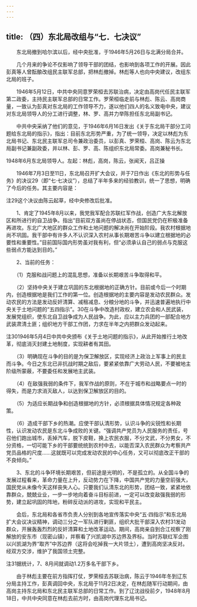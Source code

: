```yaml
---
---
---
```

title: （四）东北局改组与“七．七决议”
---




　　东北局撤到哈尔滨以后，经中央批准，于1946年5月26日与北满分局合并。

　　几个月来的争论不仅影响了领导干部的团结，也影响到各项工作的开展。因此彭真等人曾酝酿改组民主联军总部，把林彪撤掉。林彪等人也向中央建议，改组东北局的班子。

　　1946年5月12日，中共中央同意罗荣桓去苏联治病，决定由高岗代任民主联军第二政委，主持民主联军总部的日常工作。罗荣桓临走前与林彪、陈云、高岗商量，一致认为彭真对东北局的工作领导不力，遂以他们四人的名义致电中央，建议对东北局领导人的分工进行调整，林、罗、高并力举陈担任东北局副书记。

　　中共中央采纳了他们的意见，于1946年6月16日发出《关于东北局干部分工问题给东北局的指示》，指出：目前东北形势严重，为了统一领导，决定以林彪为东北局书记、东北民主联军总司令兼政治委员，以彭真、罗荣桓、高岗、陈云为东北局副书记兼副政委，并以林、彭、罗、高、陈组织东北局常委。高岗兼秘书长。



1948年6月东北局领导人。左起：林彪，高岗，陈云，张闻天，吕正操

　　1946年7月3日至11日，东北局召开扩大会议，并于7日作出《东北的形势与任务》的决议29（即“七·七决议”），总结了半年多来的经验教训，统一了思想，明确了今后的任务。其主要内容是：

注29这个决议由陈云起草，经中央修改后批准。

　　1、肯定了1945年8月以来，我党我军配合苏联红军作战，创造广大东北解放区和所进行的自卫战争。指出“目前双方虽尚在停战状态，但国民党仍在积极准备再进攻。东北广大地区的群众工作和土地问题的解决尚在开始阶段。我农村根据地尚不巩固。我干部中有许多人不认识深入农村从事长期艰苦斗争以建立根据地的必要性和重要性。”目前国际国内形势虽对我有利，但“必须承认自己的弱点与克服这些弱点方能达到目的。”

　　2、当前的任务：

　　（1）克服和战问题上的混乱思想，准备以长期艰苦斗争取得和平。

　　（2）坚持中央关于建立巩固的东北根据地的正确方针。目前或今后一个时期内，创造根据地是我们工作的第一位。创造根据地的主要内容是发动农民群众。发动农民的方法是发动反奸清算、减租减息、分粮分地的斗争，并迅速普遍地执行中央关于土地问题的“五四指示”。30在斗争中改造村政权，建立农会和人民武装，发展党组织，使东北自卫战争成为人民战争。为此，应以主力兵团的一部配合地方武装肃清土匪；组织地方干部工作团，力求在半年之内把群众发动起来。

注301946年5月4日中共中央颁布《关于土地问题的指示》，从此开始推行土地改革，彻底消灭封建土地制度，实现耕者有其田。

　　（3）明确现在斗争的目的是为保卫解放区，实现经济上政治上军事上的民主而斗争。今日之东北已非抗战时期之敌后，要紧紧依靠广大劳动人民，不要被地主阶级所蒙蔽，不要委任和发展地主武装。

　　（4）在敌强我弱的条件下，我军作战的原则，不在于城市和战略要点一时的得失，而是力求消灭敌人，以达到保卫解放区的目的。

　　（5）为适应长期战争和创造根据地的方针，必须根据具体情况规定各种政策。

　　（6）造成干部下乡的热潮。应使干部认清形势，认识斗争的尖锐性和长期性，认识发动农民是东北斗争成败的关键。“强调共产党员为人民服务的责任，号召他们跑出城市，丢掉汽车，脱下皮鞋，换上农民衣服，不分文武，不分男女，不分资格，一切可能下乡的干部要统统到农村中去，以能否深入农民群众为考察共产党员品格的尺度……这就既可以完成发动农民的中心任务，又可以彻底改正干部的不良倾向。”

　　3、东北的斗争环境长期艰苦，但前途是光明的，不是孤立的。从全国斗争的发展过程看来，革命力量在上升，反动势力在下降，中国共产党的力量空前强大，国民党从未像今天这样丧失人心。只要我们认清东北的形势，团结一致，紧紧地依靠群众，兢兢业业，一步一步地向着奋斗目标前进，一定可以改变敌强我弱的形势，建立起巩固的阵地，粉碎反动派的进攻，实现和平民主。

　　会后，东北局和各省市负责人分别到各地宣传落实中央“五·四指示”和东北局扩大会议决议精神，调动三分之一军队进行剿匪，组织大批干部深入农村31发动群众，开展轰轰烈烈的反奸清算和土地改革运动。期间，高岗亲自到合江视察了刚解放的安东市（现密山镇），并察看了兴凯湖中苏边界及界标。当时苏联红军企图以兴凯湖为界“取齐”中苏边界（这将会吃掉我一大片领土），遭到高岗坚决反对。经双方交涉，维护了我国领土完整。

注31据统计，7、8月间就调动1.2万多名干部下乡。

　　由于林彪主要在前方指挥打仗，罗荣桓去苏联治病，陈云于1946年冬到辽东分局主持工作，彭真调回中央，东北局于11月2日决定，在林彪随军行动期间，由高岗主持东北局和东北民主联军总部的日常工作。到了辽沈战役前夕，1948年8月18日，中共中央同意在林彪去前方时，由高岗代理东北局书记。
